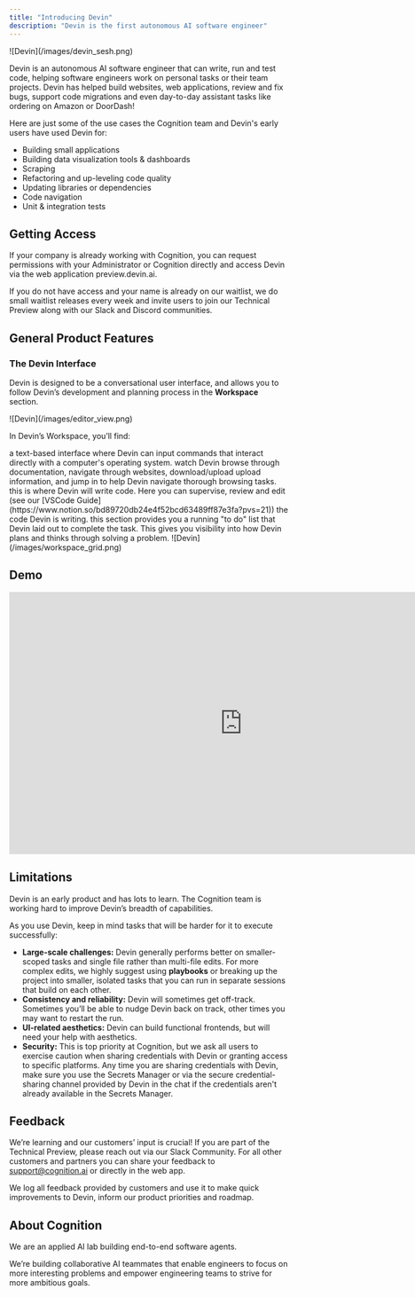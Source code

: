 ```yaml
---
title: "Introducing Devin"
description: "Devin is the first autonomous AI software engineer"
---
```


<Frame>
    ![Devin](/images/devin_sesh.png)
</Frame>

Devin is an autonomous AI software engineer that can write, run and test code, helping software engineers work on personal tasks or their team projects. Devin has helped build websites, web applications, review and fix bugs, support code migrations and even day-to-day assistant tasks like ordering on Amazon or DoorDash!

Here are just some of the use cases the Cognition team and Devin's early users have used Devin for:

- Building small applications
- Building data visualization tools & dashboards
- Scraping
- Refactoring and up-leveling code quality
- Updating libraries  or dependencies
- Code navigation
- Unit & integration tests

## Getting Access

If your company is already working with Cognition, you can request permissions with your Administrator or Cognition directly and access Devin via the web application preview.devin.ai.

If you do not have access and your name is already on our waitlist, we do small waitlist releases every week and invite users to join our Technical Preview along with our Slack and Discord communities.

## General Product Features

### The Devin Interface

Devin is designed to be a conversational user interface, and allows you to follow Devin’s development and planning process in the **Workspace** section.

<Frame>
    ![Devin](/images/editor_view.png)
</Frame>

In Devin’s Workspace, you’ll find: 

<CardGroup cols={2}>
  <Card title="Shell" icon="square-1">
    a text-based interface where Devin can input commands that interact directly with a computer's operating system.
  </Card>
  <Card title="Browser" icon="square-2">
    watch Devin browse through documentation, navigate through websites, download/upload upload information, and jump in to help Devin navigate thorough browsing tasks.
  </Card>
  <Card title="Editor" icon="square-3">
    this is where Devin will write code. Here you can supervise, review and edit (see our [VSCode Guide](https://www.notion.so/bd89720db24e4f52bcd63489ff87e3fa?pvs=21)) the code Devin is writing.
  </Card>
  <Card title="Planner" icon="square-4">
    this section provides you a running "to do" list that Devin laid out to complete the task. This gives you  visibility into how Devin plans and thinks through solving a problem.
  </Card>
</CardGroup>

<Frame>
    ![Devin](/images/workspace_grid.png)
</Frame>

## Demo

<iframe
  width="840"
  height="473"
  src="https://www.youtube.com/embed/fjHtjT7GO1c"
  title="YouTube video player"
  frameborder="0"
  allow="accelerometer; autoplay; clipboard-write; encrypted-media; gyroscope; picture-in-picture"
  allowfullscreen
></iframe>

## Limitations

Devin is an early product and has lots to learn. The Cognition team is working hard to improve Devin’s breadth of capabilities. 

As you use Devin, keep in mind tasks that will be harder for it to execute successfully:

- **Large-scale challenges:** Devin generally performs better on smaller-scoped tasks and single file rather than multi-file edits. For more complex edits, we highly suggest using **playbooks** or breaking up the project into smaller, isolated tasks that you can run in separate sessions that build on each other.
- **Consistency and reliability:** Devin will sometimes get off-track. Sometimes you’ll be able to nudge Devin back on track, other times you may want to restart the run.
- **UI-related aesthetics:** Devin can build functional frontends, but will need your help with aesthetics.
- **Security:** This is top priority at Cognition, but we ask all users to exercise caution when sharing credentials with Devin or granting access to specific platforms. Any time you are sharing credentials with Devin, make sure you use the Secrets Manager or via the secure credential-sharing channel provided by Devin in the chat if the credentials aren't already available in the Secrets Manager.

## Feedback

We’re learning and our customers’ input is crucial! If you are part of the Technical Preview, please reach out via our Slack Community. For all other customers and partners you can share your feedback to support@cognition.ai or directly in the web app.

We log all feedback provided by customers and use it to make quick improvements to Devin, inform our product priorities and roadmap.

## About Cognition

We are an applied AI lab building end-to-end software agents.

We’re building collaborative AI teammates that enable engineers to focus on more interesting problems and empower engineering teams to strive for more ambitious goals.
